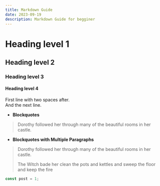 ```yaml
---
title: Markdown Guide
date: 2023-09-19
description: Markdown Guide for begginer
---
```


# Heading level 1

## Heading level 2

### Heading level 3

#### Heading level 4

First line with two spaces after.  
And the next line.

- **Blockquotes**
> Dorothy followed her through many of the beautiful rooms in her castle.

- **Blockquotes with Multiple Paragraphs**
> Dorothy followed her through many of the beautiful rooms in her castle.
>
> The Witch bade her clean the pots and kettles and sweep the floor and keep the fire

```js
const post = 1;
```

